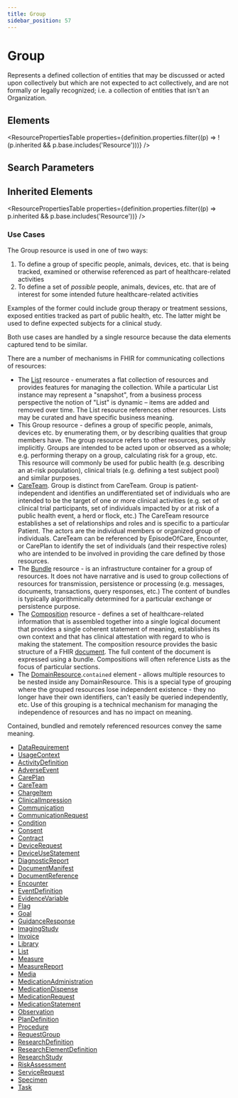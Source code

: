 ```yaml
---
title: Group
sidebar_position: 57
---
```



# Group

Represents a defined collection of entities that may be discussed or acted upon collectively but which are not expected to act collectively, and are not formally or legally recognized; i.e. a collection of entities that isn't an <Link to="/docs/api/fhir/resources/organization">Organization</Link>.

<Tabs queryString="section">
  <TabItem value="schema" label="Schema" default>

## Elements

<ResourcePropertiesTable
  properties={definition.properties.filter((p) => !(p.inherited && p.base.includes('Resource')))}
/>

## Search Parameters

<SearchParamsTable searchParams={definition.searchParameters} />

## Inherited Elements

<ResourcePropertiesTable properties={definition.properties.filter((p) => p.inherited && p.base.includes('Resource'))} />

  </TabItem>
  <TabItem value="usage" label="Usage">
<div> <a name="scope"></a> <a name="use"></a> <h3 class="self-link-parent"> Use Cases <a href="/docs/api/fhir/resources/group" title="link to here" class="self-link"></a></h3> <p>The <Link to="/docs/api/fhir/resources/group">Group</Link> resource is used in one of two ways:</p> <ol>   <li>To define a group of specific people, animals, devices, etc. that is being tracked, examined or otherwise referenced as part of healthcare-related activities</li>   <li>To define a set of <i>possible</i> people, animals, devices, etc. that are of interest for some intended future healthcare-related activities</li> </ol> <p>Examples of the former could include group therapy or treatment sessions, exposed entities tracked as part of public health, etc.  The latter might be used to define expected subjects for a clinical study.</p> <p>Both use cases are handled by a single resource because the data elements captured tend to be similar.</p> </div>
  </TabItem>
  <TabItem value="relationships" label="Relationships">
<div> <a name="bnr"></a> <p> There are a number of mechanisms in FHIR for communicating collections of resources: </p> <ul> <li> The <a href="/docs/api/fhir/resources/list">List</a> resource - enumerates a flat collection of resources and provides features for managing the collection.   While a particular <Link to="/docs/api/fhir/resources/list">List</Link> instance may represent a "snapshot", from a business process perspective the notion of "List"  is dynamic – items are added and removed over time.  The <Link to="/docs/api/fhir/resources/list">List</Link> resource references other resources.  <Link to="/docs/api/fhir/resources/list">Lists</Link> may be  curated and have specific business meaning. </li> <li> This <Link to="/docs/api/fhir/resources/group">Group</Link> resource - defines a group of specific people, animals, devices etc. by enumerating them,  or by describing qualities that group members have. The group resource refers to other resources, possibly implicitly.   <Link to="/docs/api/fhir/resources/group">Groups</Link> are intended to be acted upon or observed as a whole; e.g. performing therapy on a group, calculating risk for a group,  etc.  This resource will commonly be used for public health (e.g. describing an at-risk population), clinical trials (e.g.  defining a test subject pool) and similar purposes. </li> <li><a href="/docs/api/fhir/resources/careteam">CareTeam</a>. <Link to="/docs/api/fhir/resources/group">Group</Link> is distinct from <Link to="/docs/api/fhir/resources/careteam">CareTeam</Link>. <Link to="/docs/api/fhir/resources/group">Group</Link> is patient-independent and identifies an  undifferentiated set of individuals who are intended to be the target of one or more clinical activities (e.g. set of  clinical trial participants, set of individuals impacted by or at risk of a public health event, a herd or flock, etc.)  The <Link to="/docs/api/fhir/resources/careteam">CareTeam</Link> resource establishes a set of relationships and roles and is specific to a particular <Link to="/docs/api/fhir/resources/patient">Patient</Link>.  The actors are the individual members or organized group of individuals. <Link to="/docs/api/fhir/resources/careteam">CareTeam</Link> can be referenced by <Link to="/docs/api/fhir/resources/episodeofcare">EpisodeOfCare</Link>,  <Link to="/docs/api/fhir/resources/encounter">Encounter</Link>, or <Link to="/docs/api/fhir/resources/careplan">CarePlan</Link> to identify the set of individuals (and their respective roles) who are intended to be involved  in providing the care defined by those resources. </li> <li> The <a href="/docs/api/fhir/resources/bundle">Bundle</a> resource - is an infrastructure container for a group of resources.  It does not have narrative  and is used to group collections of resources for transmission, persistence or processing (e.g. messages, documents, transactions,  query responses, etc.)  The content of bundles is typically algorithmically determined for a particular exchange or persistence purpose. </li> <li> The <a href="/docs/api/fhir/resources/composition">Composition</a> resource - defines a set of healthcare-related information that is assembled  together into a single logical document that provides a single coherent statement of meaning, establishes its own context and  that has clinical attestation with regard to who is making the statement. The composition resource provides the basic structure  of a FHIR <a href="https://www.hl7.org/fhir/documents.html">document</a>.  The full content of the document is expressed using a bundle.  <Link to="/docs/api/fhir/resources/composition">Compositions</Link> will  often reference <Link to="/docs/api/fhir/resources/list">Lists</Link> as the focus of particular sections. </li> <li> The <a href="https://www.hl7.org/fhir/domainresource.html">DomainResource</a>.<code>contained</code> element - allows multiple resources to be nested inside any DomainResource.  This is a special type of grouping where the grouped resources lose independent existence - they no longer have their own identifiers, can't easily be queried independently, etc.  Use of this grouping is a technical  mechanism for managing the independence of resources and has no impact on meaning.   </li> </ul> Contained, bundled and remotely referenced resources convey the same meaning. </div>
  </TabItem>

  <TabItem value="referencedBy" label="Referenced By">
<ul><li><a href="https://www.hl7.org/fhir/metadatatypes.html#DataRequirement">DataRequirement</a></li>
<li><a href="https://www.hl7.org/fhir/metadatatypes.html#UsageContext">UsageContext</a></li>
<li><a href="/docs/api/fhir/resources/activitydefinition">ActivityDefinition</a></li>
<li><a href="/docs/api/fhir/resources/adverseevent">AdverseEvent</a></li>
<li><a href="/docs/api/fhir/resources/careplan">CarePlan</a></li>
<li><a href="/docs/api/fhir/resources/careteam">CareTeam</a></li>
<li><a href="/docs/api/fhir/resources/chargeitem">ChargeItem</a></li>
<li><a href="/docs/api/fhir/resources/clinicalimpression">ClinicalImpression</a></li>
<li><a href="/docs/api/fhir/resources/communication">Communication</a></li>
<li><a href="/docs/api/fhir/resources/communicationrequest">CommunicationRequest</a></li>
<li><a href="/docs/api/fhir/resources/condition">Condition</a></li>
<li><a href="/docs/api/fhir/resources/consent">Consent</a></li>
<li><a href="/docs/api/fhir/resources/contract">Contract</a></li>
<li><a href="/docs/api/fhir/resources/devicerequest">DeviceRequest</a></li>
<li><a href="/docs/api/fhir/resources/deviceusestatement">DeviceUseStatement</a></li>
<li><a href="/docs/api/fhir/resources/diagnosticreport">DiagnosticReport</a></li>
<li><a href="/docs/api/fhir/resources/documentmanifest">DocumentManifest</a></li>
<li><a href="/docs/api/fhir/resources/documentreference">DocumentReference</a></li>
<li><a href="/docs/api/fhir/resources/encounter">Encounter</a></li>
<li><a href="/docs/api/fhir/resources/eventdefinition">EventDefinition</a></li>
<li><a href="/docs/api/fhir/resources/evidencevariable">EvidenceVariable</a></li>
<li><a href="/docs/api/fhir/resources/flag">Flag</a></li>
<li><a href="/docs/api/fhir/resources/goal">Goal</a></li>
<li><a href="/docs/api/fhir/resources/guidanceresponse">GuidanceResponse</a></li>
<li><a href="/docs/api/fhir/resources/imagingstudy">ImagingStudy</a></li>
<li><a href="/docs/api/fhir/resources/invoice">Invoice</a></li>
<li><a href="/docs/api/fhir/resources/library">Library</a></li>
<li><a href="/docs/api/fhir/resources/list">List</a></li>
<li><a href="/docs/api/fhir/resources/measure">Measure</a></li>
<li><a href="/docs/api/fhir/resources/measurereport">MeasureReport</a></li>
<li><a href="/docs/api/fhir/resources/media">Media</a></li>
<li><a href="/docs/api/fhir/resources/medicationadministration">MedicationAdministration</a></li>
<li><a href="/docs/api/fhir/resources/medicationdispense">MedicationDispense</a></li>
<li><a href="/docs/api/fhir/resources/medicationrequest">MedicationRequest</a></li>
<li><a href="/docs/api/fhir/resources/medicationstatement">MedicationStatement</a></li>
<li><a href="/docs/api/fhir/resources/observation">Observation</a></li>
<li><a href="/docs/api/fhir/resources/plandefinition">PlanDefinition</a></li>
<li><a href="/docs/api/fhir/resources/procedure">Procedure</a></li>
<li><a href="/docs/api/fhir/resources/requestgroup">RequestGroup</a></li>
<li><a href="/docs/api/fhir/resources/researchdefinition">ResearchDefinition</a></li>
<li><a href="/docs/api/fhir/resources/researchelementdefinition">ResearchElementDefinition</a></li>
<li><a href="/docs/api/fhir/resources/researchstudy">ResearchStudy</a></li>
<li><a href="/docs/api/fhir/resources/riskassessment">RiskAssessment</a></li>
<li><a href="/docs/api/fhir/resources/servicerequest">ServiceRequest</a></li>
<li><a href="/docs/api/fhir/resources/specimen">Specimen</a></li>
<li><a href="/docs/api/fhir/resources/task">Task</a></li></ul>
  </TabItem>
</Tabs>
